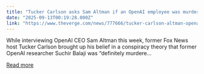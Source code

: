 ```yaml
---
title: "Tucker Carlson asks Sam Altman if an OpenAI employee was murdered &#8216;on your orders&#8217;"
date: "2025-09-13T00:19:28.000Z"
link: "https://www.theverge.com/news/777666/tucker-carlson-altman-openai-interview"
---
```


While interviewing OpenAI CEO Sam Altman this week, former Fox News host Tucker Carlson brought up his belief in a conspiracy theory that former OpenAI researcher Suchir Balaji was “definitely murdere...

[Read more](https://www.theverge.com/news/777666/tucker-carlson-altman-openai-interview)
